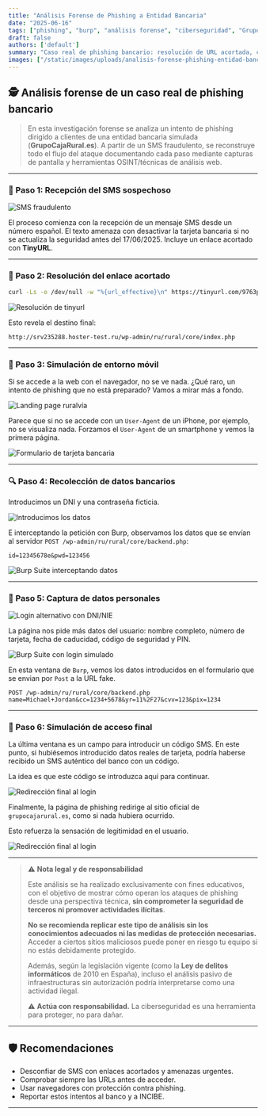 ```yaml
---
title: "Análisis Forense de Phishing a Entidad Bancaria"
date: "2025-06-16"
tags: ["phishing", "burp", "análisis forense", "ciberseguridad", "GrupoCajaRural"]
draft: false
authors: ['default']
summary: "Caso real de phishing bancario: resolución de URL acortada, captura con Burp, simulación móvil y análisis técnico de cada paso."
images: ["/static/images/uploads/analisis-forense-phishing-entidad-bancaria/banner.webp"]
---
```


## 🕵️ Análisis forense de un caso real de phishing bancario

> En esta investigación forense se analiza un intento de phishing dirigido a clientes de una entidad bancaria simulada (**GrupoCajaRural.es**). A partir de un SMS fraudulento, se reconstruye todo el flujo del ataque documentando cada paso mediante capturas de pantalla y herramientas OSINT/técnicas de análisis web.

---

### 🧰 Paso 1: Recepción del SMS sospechoso

![SMS fraudulento](/static/images/uploads/analisis-forense-phishing-entidad-bancaria/1.webp)

El proceso comienza con la recepción de un mensaje SMS desde un número español. El texto amenaza con desactivar la tarjeta bancaria si no se actualiza la seguridad antes del 17/06/2025. Incluye un enlace acortado con **TinyURL**.

---

### 🧵 Paso 2: Resolución del enlace acortado

```bash
curl -Ls -o /dev/null -w "%{url_effective}\n" https://tinyurl.com/9763pdap
```

![Resolución de tinyurl](/static/images/uploads/analisis-forense-phishing-entidad-bancaria/2.webp)

Esto revela el destino final:

```text
http://srv235288.hoster-test.ru/wp-admin/ru/rural/core/index.php
```

---

### 💪 Paso 3: Simulación de entorno móvil

Si se accede a la web con el navegador, no se ve nada. ¿Qué raro, un intento de phishing que no está preparado? Vamos a mirar más a fondo.

![Landing page ruralvía](/static/images/uploads/analisis-forense-phishing-entidad-bancaria/3.webp)

Parece que si no se accede con un `User-Agent` de un iPhone, por ejemplo, no se visualiza nada. Forzamos el `User-Agent` de un smartphone y vemos la primera página.

![Formulario de tarjeta bancaria](/static/images/uploads/analisis-forense-phishing-entidad-bancaria/4.webp)

---

### 🔍 Paso 4: Recolección de datos bancarios

Introducimos un DNI y una contraseña ficticia.

![Introducimos los datos](/static/images/uploads/analisis-forense-phishing-entidad-bancaria/5.webp)

E interceptando la petición con Burp, observamos los datos que se envían al servidor `POST /wp-admin/ru/rural/core/backend.php`:

```http
id=12345678e&pwd=123456
```

![Burp Suite interceptando datos](/static/images/uploads/analisis-forense-phishing-entidad-bancaria/6.webp)

---

### 🔢 Paso 5: Captura de datos personales

![Login alternativo con DNI/NIE](/static/images/uploads/analisis-forense-phishing-entidad-bancaria/7.webp)

La página nos pide más datos del usuario: nombre completo, número de tarjeta, fecha de caducidad, código de seguridad y PIN.

![Burp Suite con login simulado](/static/images/uploads/analisis-forense-phishing-entidad-bancaria/9.webp)

En esta ventana de `Burp`, vemos los datos introducidos en el formulario que se envian por `Post` a la URL fake.

```http
POST /wp-admin/ru/rural/core/backend.php
name=Michael+Jordan&cc=1234+5678&yr=11%2F27&cvv=123&pix=1234
```

---

### 📲 Paso 6: Simulación de acceso final

La última ventana es un campo para introducir un código SMS. En este punto, si hubiésemos introducido datos reales de tarjeta, podría haberse recibido un SMS auténtico del banco con un código.

La idea es que este código se introduzca aquí para continuar.

![Redirección final al login](/static/images/uploads/analisis-forense-phishing-entidad-bancaria/10.webp)

Finalmente, la página de phishing redirige al sitio oficial de `grupocajarural.es`, como si nada hubiera ocurrido.

Esto refuerza la sensación de legitimidad en el usuario.

![Redirección final al login](/static/images/uploads/analisis-forense-phishing-entidad-bancaria/17.webp)

---

> ⚠️ **Nota legal y de responsabilidad**
>
> Este análisis se ha realizado exclusivamente con fines educativos, con el objetivo de mostrar cómo operan los ataques de phishing desde una perspectiva técnica, **sin comprometer la seguridad de terceros ni promover actividades ilícitas**.
>
> **No se recomienda replicar este tipo de análisis sin los conocimientos adecuados ni las medidas de protección necesarias.** Acceder a ciertos sitios maliciosos puede poner en riesgo tu equipo si no estás debidamente protegido.
>
> Además, según la legislación vigente (como la **Ley de delitos informáticos** de 2010 en España), incluso el análisis pasivo de infraestructuras sin autorización podría interpretarse como una actividad ilegal.
>
> ⚠️ **Actúa con responsabilidad.** La ciberseguridad es una herramienta para proteger, no para dañar.


---

## 🛡️ Recomendaciones

- Desconfiar de SMS con enlaces acortados y amenazas urgentes.
- Comprobar siempre las URLs antes de acceder.
- Usar navegadores con protección contra phishing.
- Reportar estos intentos al banco y a INCIBE.

---

